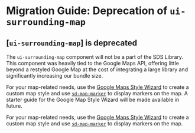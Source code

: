 # Migration Guide: Deprecation of `ui-surrounding-map`

## [`ui-surrounding-map`] is deprecated

The `ui-surrounding-map` component will not be a part of the SDS Library. This component was heavily tied to the Google Maps API, offering little beyond a restyled Google Map at the cost of integrating a large library and significantly increasing our bundle size.

For your map-related needs, use the [Google Maps Style Wizard](https://mapstyle.withgoogle.com/) to create a custom map style and use [`sd-map-marker`](https://solid-design-system.fe.union-investment.de/x.x.x/storybook/?path=/docs/components-sd-map-marker--docs) to display markers on the map. A starter guide for the Google Map Style Wizard will be made available in future.

For your map-related needs, use the [Google Maps Style Wizard](https://mapstyle.withgoogle.com/) to create a custom map style and use [`sd-map-marker`](https://solid-design-system.fe.union-investment.de/x.x.x/storybook/?path=/docs/components-sd-map-marker--docs) to display markers on the map.
